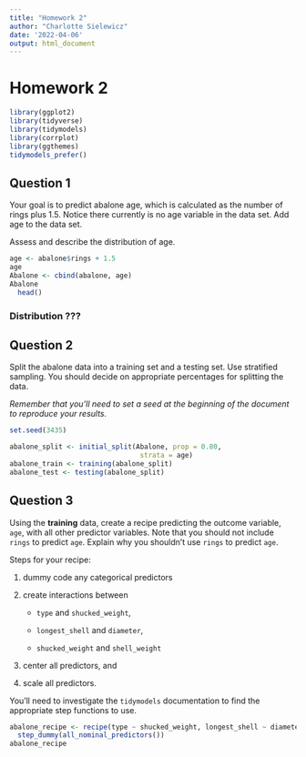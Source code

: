 ```yaml
---
title: "Homework 2"
author: "Charlotte Sielewicz"
date: '2022-04-06'
output: html_document
---
```


# Homework 2

```r
library(ggplot2)
library(tidyverse)
library(tidymodels)
library(corrplot)
library(ggthemes)
tidymodels_prefer()
```

## Question 1

Your goal is to predict abalone age, which is calculated as the number of rings plus 1.5. Notice there currently is no age variable in the data set. Add age to the data set.

Assess and describe the distribution of age.

```r
age <- abalone$rings + 1.5
age
Abalone <- cbind(abalone, age)
Abalone  
  head()
```

### Distribution ???

## Question 2

Split the abalone data into a training set and a testing set. Use stratified sampling. You should decide on appropriate percentages for splitting the data.

*Remember that you'll need to set a seed at the beginning of the document to reproduce your results.*

```r
set.seed(3435)

abalone_split <- initial_split(Abalone, prop = 0.80,
                                strata = age)
abalone_train <- training(abalone_split)
abalone_test <- testing(abalone_split)
```

## Question 3

Using the **training** data, create a recipe predicting the outcome variable, `age`, with all other predictor variables. Note that you should not include `rings` to predict `age`. Explain why you shouldn't use `rings` to predict `age`.

Steps for your recipe:

1.  dummy code any categorical predictors

2.  create interactions between

    -   `type` and `shucked_weight`,

    -   `longest_shell` and `diameter`,

    -   `shucked_weight` and `shell_weight`

3.  center all predictors, and

4.  scale all predictors.

You'll need to investigate the `tidymodels` documentation to find the appropriate step functions to use.

```r
abalone_recipe <- recipe(type ~ shucked_weight, longest_shell ~ diameter, shucked_weight ~ shell_weight, data = abalone_train) %>% 
  step_dummy(all_nominal_predictors())
abalone_recipe
```
